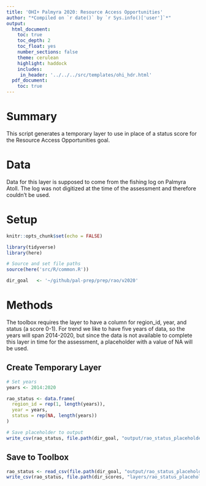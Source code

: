 ```yaml
---
title: 'OHI+ Palmyra 2020: Resource Access Opportunities'
author: "*Compiled on `r date()` by `r Sys.info()['user']`*"
output: 
  html_document:
    toc: true
    toc_depth: 2 
    toc_float: yes
    number_sections: false
    theme: cerulean
    highlight: haddock
    includes: 
     in_header: '../../../src/templates/ohi_hdr.html' 
  pdf_document:
    toc: true
---
```


# Summary 

This script generates a temporary layer to use in place of a status score for the Resource Access Opportunities goal. 

# Data

Data for this layer is supposed to come from the fishing log on Palmyra Atoll. The log was not digitized at the time of the assessment and therefore couldn't be used. 

# Setup

```r
knitr::opts_chunk$set(echo = FALSE)

library(tidyverse)
library(here)

# Source and set file paths
source(here('src/R/common.R'))

dir_goal   <- '~/github/pal-prep/prep/rao/v2020'
```


# Methods

The toolbox requires the layer to have a column for region_id, year, and status (a score 0-1). For trend we like to have five years of data, so the years will span 2014-2020, but since the data is not available to complete this layer in time for the assessment, a placeholder with a value of NA will be used.   

## Create Temporary Layer 

```r
# Set years 
years <- 2014:2020

rao_status <- data.frame(
  region_id = rep(1, length(years)), 
  year = years, 
  status = rep(NA, length(years))
)

# Save placeholder to output
write_csv(rao_status, file.path(dir_goal, "output/rao_status_placeholder.csv"))
```

## Save to Toolbox

```r
rao_status <- read_csv(file.path(dir_goal, "output/rao_status_placeholder.csv"))
write_csv(rao_status, file.path(dir_scores, "layers/rao_status_placeholder.csv"))
```

